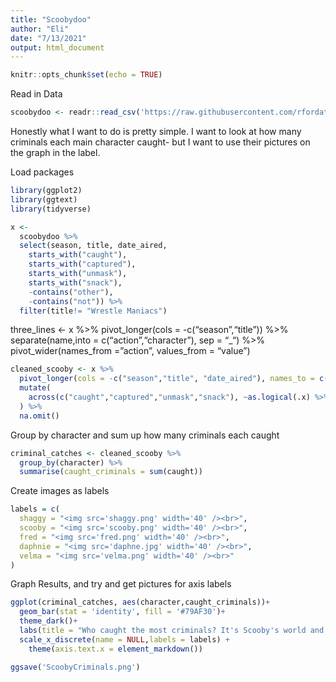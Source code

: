 ```yaml
---
title: "Scoobydoo"
author: "Eli"
date: "7/13/2021"
output: html_document
---
```


```r
knitr::opts_chunk$set(echo = TRUE)
```

Read in Data
```r
scoobydoo <- readr::read_csv('https://raw.githubusercontent.com/rfordatascience/tidytuesday/master/data/2021/2021-07-13/scoobydoo.csv')
```

Honestly what I want to do is pretty simple. I want to look at how many criminals each main character caught- but I want to use their pictures on the graph in the label.

Load packages
```r
library(ggplot2)
library(ggtext)
library(tidyverse)
```

```r
x <- 
  scoobydoo %>% 
  select(season, title, date_aired,
    starts_with("caught"),
    starts_with("captured"),
    starts_with("unmask"),
    starts_with("snack"),
    -contains("other"),
    -contains("not")) %>% 
  filter(title!= "Wrestle Maniacs")
```

three_lines <- x %>% 
  pivot_longer(cols = -c("season","title")) %>% 
  separate(name,into = c("action","character"), sep = "_") %>% 
  pivot_wider(names_from = "action", values_from = "value")

```r
cleaned_scooby <- x %>% 
  pivot_longer(cols = -c("season","title", "date_aired"), names_to = c(".value","character"), names_sep = "_") %>% 
  mutate(
    across(c("caught","captured","unmask","snack"), ~as.logical(.x) %>% as.integer()) 
  ) %>% 
  na.omit()

```

Group by character and sum up how many criminals each caught
```r
criminal_catches <- cleaned_scooby %>% 
  group_by(character) %>% 
  summarise(caught_criminals = sum(caught))
```
Create images as labels
```r
labels = c(
  shaggy = "<img src='shaggy.png' width='40' /><br>",
  scooby = "<img src='scooby.png' width='40' /><br>",
  fred = "<img src='fred.png' width='40' /><br>",
  daphnie = "<img src='daphne.jpg' width='40' /><br>",
  velma = "<img src='velma.png' width='40' /><br>"
)
```
Graph Results, and try and get pictures for axis labels
```r
ggplot(criminal_catches, aes(character,caught_criminals))+
  geom_bar(stat = 'identity', fill = '#79AF30')+
  theme_dark()+
  labs(title = "Who caught the most criminals? It's Scooby's world and we are all just living in it!", y = 'Criminals Caught', caption = 'Source:  https://www.kaggle.com/williamschooleman/scoobydoo-complete')+
  scale_x_discrete(name = NULL,labels = labels) +
    theme(axis.text.x = element_markdown())

ggsave('ScoobyCriminals.png')


```


